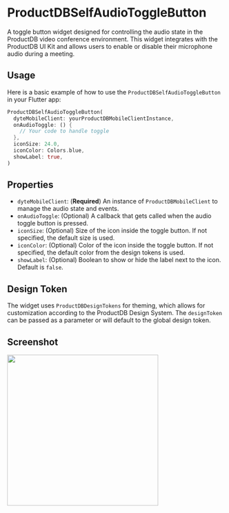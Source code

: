 # ProductDBSelfAudioToggleButton

A toggle button widget designed for controlling the audio state in the ProductDB video conference environment. This widget integrates with the ProductDB UI Kit and allows users to enable or disable their microphone audio during a meeting.

## Usage

Here is a basic example of how to use the `ProductDBSelfAudioToggleButton` in your Flutter app:

```dart
ProductDBSelfAudioToggleButton(
  dyteMobileClient: yourProductDBMobileClientInstance,
  onAudioToggle: () {
    // Your code to handle toggle
  },
  iconSize: 24.0,
  iconColor: Colors.blue,
  showLabel: true,
)
```

## Properties

- `dyteMobileClient`: (**Required**) An instance of `ProductDBMobileClient` to manage the audio state and events.
- `onAudioToggle`: (Optional) A callback that gets called when the audio toggle button is pressed.
- `iconSize`: (Optional) Size of the icon inside the toggle button. If not specified, the default size is used.
- `iconColor`: (Optional) Color of the icon inside the toggle button. If not specified, the default color from the design tokens is used.
- `showLabel`: (Optional) Boolean to show or hide the label next to the icon. Default is `false`.

## Design Token

The widget uses `ProductDBDesignTokens` for theming, which allows for customization according to the ProductDB Design System. The `designToken` can be passed as a parameter or will default to the global design token.

## Screenshot

<img src="/static/mobile/flutter/flutter-self-audio-toggle.png" width="350px"/>